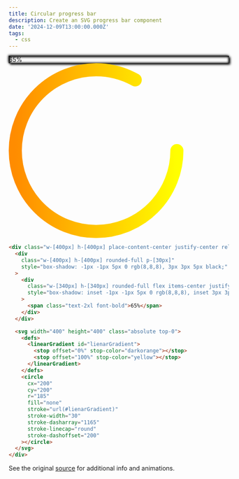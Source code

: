 ```yaml
---
title: Circular progress bar
description: Create an SVG progress bar component
date: '2024-12-09T13:00:00.000Z'
tags:
  - css
---
```


<div class="w-[400px] h-[400px] place-content-center justify-center relative">
  <div
    class="w-[400px] h-[400px] rounded-full p-[30px]"
    style="box-shadow: -1px -1px 5px 0 rgb(8,8,8), 3px 3px 5px black;"
  >
    <div
      class="w-[340px] h-[340px] rounded-full flex items-center justify-center"
      style="box-shadow: inset -1px -1px 5px 0 rgb(8,8,8), inset 3px 3px 5px black;"
    >
      <span class="text-2xl font-bold">65%</span>
    </div>
  </div>

  <svg width="400" height="400" class="absolute top-0">
    <defs>
      <linearGradient id="lienarGradient">
        <stop offset="0%" stop-color="darkorange"></stop>
        <stop offset="100%" stop-color="yellow"></stop>
      </linearGradient>
    </defs>
    <circle
      cx="200"
      cy="200"
      r="185"
      fill="none"
      stroke="url(#lienarGradient)"
      stroke-width="30"
      stroke-dasharray="1165"
      stroke-linecap="round"
      stroke-dashoffset="200"
    ></circle>
  </svg>
</div>

```html
<div class="w-[400px] h-[400px] place-content-center justify-center relative">
  <div
    class="w-[400px] h-[400px] rounded-full p-[30px]"
    style="box-shadow: -1px -1px 5px 0 rgb(8,8,8), 3px 3px 5px black;"
  >
    <div
      class="w-[340px] h-[340px] rounded-full flex items-center justify-center"
      style="box-shadow: inset -1px -1px 5px 0 rgb(8,8,8), inset 3px 3px 5px black;"
    >
      <span class="text-2xl font-bold">65%</span>
    </div>
  </div>

  <svg width="400" height="400" class="absolute top-0">
    <defs>
      <linearGradient id="lienarGradient">
        <stop offset="0%" stop-color="darkorange"></stop>
        <stop offset="100%" stop-color="yellow"></stop>
      </linearGradient>
    </defs>
    <circle
      cx="200"
      cy="200"
      r="185"
      fill="none"
      stroke="url(#lienarGradient)"
      stroke-width="30"
      stroke-dasharray="1165"
      stroke-linecap="round"
      stroke-dashoffset="200"
    ></circle>
  </svg>
</div>
```

See the original [source](https://www.youtube.com/watch?v=zSidP96d15U) for additional info and animations.
